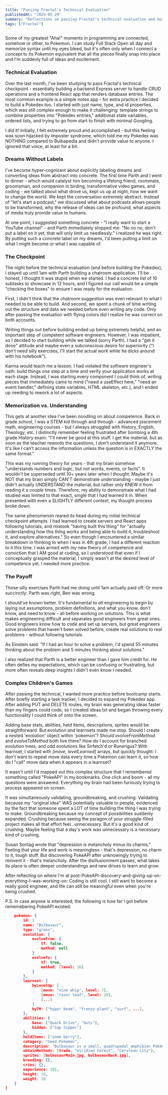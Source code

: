```yaml
---
title: "Passing Fractal's Technical Evaluation"
publishedAt: "2025-05-29"
summary: "Reflections on passing Fractal's technical evaluation and building a Pokedex app"
tags: ["Fractal"]
---
```


Some of my greatest "Aha!" moments in programming are connected, somehow or other, to Pokemon. I can study Full Stack Open all day and memorize syntax until my eyes bleed, but it's often only when I connect a concept to its Pokemon equivalent that all the pieces finally snap into place and I'm suddenly full of ideas and excitement.

### Technical Evaluation

Over the last month, I've been studying to pass Fractal's technical checkpoint - essentially building a backend Express server to handle CRUD operations and a frontend React app that renders database entries. The most common example is a simple notes app - for extra practice I decided to build a Pokedex too. I started with just name, type, and id properties, which was still complex enough to make it challenging: template strings to combine properties into "Pokedex entries," additional state variables, ordered lists, and trying to go from start to finish with minimal Googling.

I did it! Initially, I felt extremely proud and accomplished - but this feeling was soon hijacked by imposter syndrome, which told me my Pokedex was NOTHING compared to Bulbapedia and didn't provide value to anyone. I ignored that voice, at least for a bit.

### Dreams Without Labels

I've become hyper-cognizant about explicitly labeling dreams and converting ideas from abstract into concrete. The first time Parth and I went to dinner - which would catalyst him becoming a lifelong friend, roommate, groomsman, and companion in birding, transformative video games, and coding - we talked about what drove us, kept us up at night, how we want to change the world. We kept the conversation extremely abstract. Instead of "let's start a podcast," we discussed what about podcasts allows people to be transformed, why the release of ideas can be profound, what aspects of media truly provide value to humans.

At one point, I suggested something concrete - "I really want to start a YouTube channel" - and Parth immediately stopped me: "No no no, don't put a label on it yet, that will only limit us needlessly." I realized he was right. By putting such a concrete label on my dreams, I'd been putting a limit on what I might become or what I was capable of.

### The Checkpoint

The night before the technical evaluation (and before building the Pokedex), I stayed up until 1am with Parth building a chatroom application. I'll be honest, I thought it was stupid when we started. I had a concrete list of 10 subtasks to showcase in 12 hours, and I figured our call would be a simple "checking the boxes" to ensure I was ready for the evaluation.

First, I didn't think that the chatroom suggestion was even relevant to what I needed to be able to build. And second, we spent a chunk of time writing out the structure and data we needed before even writing any code. Only after passing the evaluation with flying colors did I realize he was correct on both accounts.

Writing things out before building ended up being extremely helpful, and an important step of competent software engineers. However, I was impatient, so I decided to start building while we talked (sorry Parth). I had a "get it done" attitude and maybe even a subconscious desire for superiority ("I don't need silly exercises, I'll start the actual work while he dicks around with his notebook").

Karma would teach me a lesson. I had violated the software engineer's oath: build things one step at a time and verify your application works at each stage. Instead, I was starting every component I could think of, writing pieces that immediately came to mind ("need a useEffect here," "need an event handler," defining state variables, HTML skeleton, etc.), and I ended up needing to rework a lot of aspects.

### Memorization vs. Understanding

This gets at another idea I've been noodling on about competence. Back in grade school, I was a STEM kid through and through - advanced placement math, engineering courses - but I always struggled with History, English, Theology, etc. I distinctly remember feeling frustrated after bombing a 4th grade History exam: "I'll never be good at this stuff. I get the material, but as soon as the teacher rewords the questions, I don't understand it anymore. It's like I can't access the information unless the question is in EXACTLY the same format."

This was my running theory for years - that my brain somehow "understands numbers and logic, but not words, events, or facts". It wouldn't be superseded until 10+ years later when I thought: Maybe it's NOT that my brain simply CAN'T demonstrate understanding - maybe I just didn't actually UNDERSTAND the material, but rather only KNEW it from reading it a couple times. Therefore, my ability to demonstrate what I had studied was limited to that exact, single that I had learned it in. When presented with even a SLIGHTLY different context, my thought process broke down.

The same phenomenon reared its head during my initial technical checkpoint attempts. I had learned to create servers and React apps following tutorials, and mistook "having built this thing" for "actually understanding how this thing works and being able to build it, troubleshoot it, and explore alternatives." So even though I encountered a similar breakdown in thinking to when I was in 4th grade, I had a different reaction to it this time. I was armed with my new theory of competence and conviction that I AM good at coding, so I understood that even if I conceptually grasped the material, I simply wasn't at the desired level of competence yet. I needed more practice.

### The Payoff

Those silly exercises Parth had me doing until 1am actually paid off. Or more succinctly: Parth was right, Ben was wrong.

I should've known better. It's fundamental to _all_ engineering to begin by laying out assumptions, problem definitions, and what you know, don't know, and need to know - all before working on solutions. This is what makes engineering difficult and separates good engineers from great ones. Good engineers know how to code and set up servers, but great engineers solve problems that haven't been solved before, create real solutions to real problems - without following tutorials.

As Einstein said: "If I had an hour to solve a problem, I'd spend 55 minutes thinking about the problem and 5 minutes thinking about solutions."

I also realized that Parth is a better engineer than I gave him credit for. He often defies my expectations, which can be confusing or frustrating, but more often reveals deep insights I didn't even know I needed.

### Complex Children's Games

After passing the technical, I wanted more practice before bootcamp starts. After briefly starting a task tracker, I decided to expand my Pokedex app. After adding PUT and DELETE routes, my brain was generating ideas faster than my fingers could code, so I created ideas.txt and began throwing every functionality I could think of onto the screen.

Adding base stats, abilities, held items, descriptions, sprites would be straightforward. But evolution and learnsets made me stop. Should I create a nested 'evolution' object within 'pokemon'? Should _evolveFromMethod_ and _evolveToMethod_ both live there? How do I account for branched evolution trees, and odd evolutions like Sirfetch'd or Runerigus? With learnset, I started with _[move, levelLearned]_ arrays, but quickly thought: I don't want to repeat move data every time a Pokemon can learn it, so how do I "call" move data when it appears in a learnset?

It wasn't until I'd mapped out this complex structure that I remembered something called "PokeAPI" in my bookmarks. One click and boom - all my questions were answered. Everything my brain had been furiously trying to process appeared on screen.

It was simultaneously validating, groundbreaking, and crushing. Validating because my "original idea" WAS potentially valuable to people, evidenced by the fact that someone spent a LOT of time building the thing I was trying to make. Groundbreaking because my concept of possibilities suddenly expanded. Crushing because seeing the paragon of your struggle-filled project makes all that effort feel...unnecessary. But it's a good kind of crushing. Maybe feeling that a day's work was unnecessary is a necessary kind of crushing.

Susan Sontag wrote that "depression is melancholy minus its charms." Feeling that your life and work is meaningless - that's depression, no charm to it, tough stuff. But discovering PokeAPI after unknowingly trying to reinvent it - that's melancholy. After the disillusionment passes, what takes its place is often deeper understandings and new drives to learn and grow.

After reflecting on where I'm at post-PokeAPI-discovery-and-giving-up-on-everything-I-was-working-on: Coding is still cool, I still want to become a really good engineer, and life can still be meaningful even when you're being crushed.

P.S. In case anyone is interested, the following is how far I got before rememebering PokeAPI existed:

```json {
    pokemon: {
        id: 1
        name: "Bulbasaur",
        type: "grass",
        evolution: {
            evolveFrom: {
                tf: false,
                method: null
            }
            evolveTo: {
                tf: true,
                method: [level: 16]
            }
        },
        learnset: {
            byLevelUp: [
                [move: "vine whip", level: 7],
                [move: "razor leaf", level: 20],
                [...]
            ]
            byTM: ["hyper beam", "frenzy plant", "surf", ...],
        },
        abilities: {
            base: ["Quark Drive", "Guts"],
            hidden: ["Sap Sipper"]
        },
        heldItems: ["some berry"],
        category: "Seed Pokemon",
        description: "Bulbasaur is a small, quadrupedal amphibian Pokémon that has blue-green skin with darker patches.",
        obtainMethods: [trade, "Viridian Forest", "Cerulean City"],
        sprites: [bulbasaurMain.jpg, bulbasaurBack.jpg],
        breeding: {},
        cries: {},
        experience: 101,
        height: 10,
        weight: 10
    }
}
```
